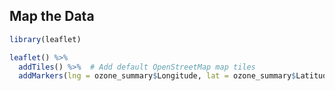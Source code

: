 
## Map the Data

```r
library(leaflet)

leaflet() %>%
  addTiles() %>%  # Add default OpenStreetMap map tiles
  addMarkers(lng = ozone_summary$Longitude, lat = ozone_summary$Latitude)


```

<br>

